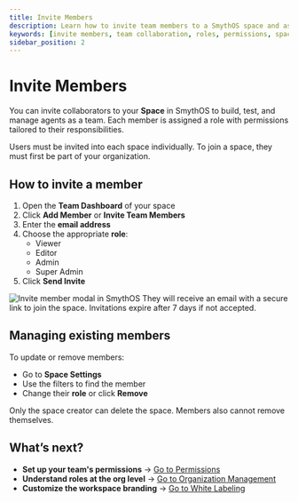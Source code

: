 ```yaml
---
title: Invite Members
description: Learn how to invite team members to a SmythOS space and assign roles for secure collaboration.
keywords: [invite members, team collaboration, roles, permissions, space access, add user, smythos teams]
sidebar_position: 2
---
```


# Invite Members

You can invite collaborators to your **Space** in SmythOS to build, test, and manage agents as a team. Each member is assigned a role with permissions tailored to their responsibilities.

<InfoCallout title="Invite flow works per space">
Users must be invited into each space individually. To join a space, they must first be part of your organization.
</InfoCallout>

<Spacer size="md" />

## How to invite a member

1. Open the **Team Dashboard** of your space
2. Click **Add Member** or **Invite Team Members**
3. Enter the **email address**
4. Choose the appropriate **role**:
   - Viewer
   - Editor
   - Admin
   - Super Admin
5. Click **Send Invite**

<Image src="/static/img/docs/invite-member-popup.jpg" alt="Invite member modal in SmythOS" caption="Invite teammates with just their email and assign the right level of access." />

<SuccessCallout title="Next step for the invitee">
They will receive an email with a secure link to join the space. Invitations expire after 7 days if not accepted.
</SuccessCallout>

<Spacer size="md" />

## Managing existing members

To update or remove members:

- Go to **Space Settings**
- Use the filters to find the member
- Change their **role** or click **Remove**

<WarningCallout title="Space creators cannot be removed">
Only the space creator can delete the space. Members also cannot remove themselves.
</WarningCallout>

<Spacer size="md" />

## What’s next?

- **Set up your team's permissions** → [Go to Permissions](/docs/agent-collaboration/permissions)
- **Understand roles at the org level** → [Go to Organization Management](/docs/account-management/organization-management)
- **Customize the workspace branding** → [Go to White Labeling](/docs/agent-collaboration/spaces/white-labeling)
